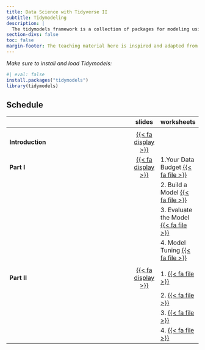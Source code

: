 ```yaml
---
title: Data Science with Tidyverse II
subtitle: Tidymodeling
description: |
  The tidymodels framework is a collection of packages for modeling using tidyverse principles. This course introduces the principles and practices of predictive modeling using this framework in R. Designed for learners with R knowledge, the course emphasizes building, evaluating, and deploying machine learning models in a tidy and reproducible manner. Students will gain hands-on experience with data preprocessing, feature engineering, model tuning, and evaluation, using real-world datasets. The course consists of two parts, one introductory and one more advanced. These parts are combianed with several case studies for more practice.
section-divs: false
toc: false
margin-footer: The teaching material here is inspired and adapted from <https://tidymodels.org> and <https://workshops.tidymodels.org> and licenced under Creative Commons Attribution [CC BY-SA 4.0](https://creativecommons.org/licenses/by-sa/4.0/).
---
```



:::{.highlight}
*Make sure to install and load Tidymodels:*
```r
#| eval: false
install.packages("tidymodels")
library(tidymodels)
```
:::


## Schedule

|                                                    | slides  | worksheets  
|----------------------------------------------------|:------:|:---------
| |    | |
| **Introduction** | [{{< fa display >}}]() | 
| **Part I** |   [{{< fa display >}}]()  | 1.Your Data Budget  [{{< fa file >}}]() 
| |    | 2. Build a Model [{{< fa file >}}]()  
| |    | 3. Evaluate the Model [{{< fa file >}}]() 
| |    | 4. Model Tuning [{{< fa file >}}]() 
| |    | |
| **Part II** |   [{{< fa display >}}]()  | 1.  [{{< fa file >}}]() |
| |    | 2. [{{< fa file >}}]() 
| |    | 3. [{{< fa file >}}]() 
| |    | 4. [{{< fa file >}}]() 

<br><br>

<br><br>


<br><br>




